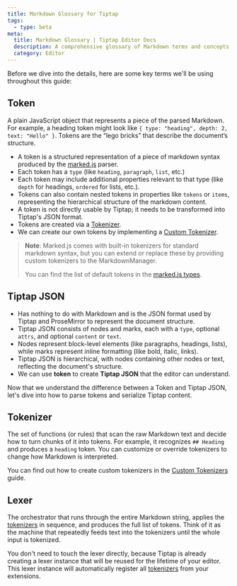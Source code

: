 ```yaml
---
title: Markdown Glossary for Tiptap
tags:
  - type: beta
meta:
  title: Markdown Glossary | Tiptap Editor Docs
  description: A comprehensive glossary of Markdown terms and concepts for Tiptap users.
  category: Editor
---
```


Before we dive into the details, here are some key terms we'll be using throughout this guide:

## Token

A plain JavaScript object that represents a piece of the parsed Markdown. For example, a heading token might look like `{ type: "heading", depth: 2, text: "Hello" }`. Tokens are the “lego bricks” that describe the document’s structure.

- A token is a structured representation of a piece of markdown syntax produced by the [marked.js](https://marked.js.org) parser.
- Each token has a `type` (like `heading`, `paragraph`, `list`, etc.)
- Each token may include additional properties relevant to that type (like `depth` for headings, `ordered` for lists, etc.).
- Tokens can also contain nested tokens in properties like `tokens` or `items`, representing the hierarchical structure of the markdown content.
- A token is not directly usable by Tiptap; it needs to be transformed into Tiptap's JSON format.
- Tokens are created via a [Tokenizer](#tokenizer).
- We can create our own tokens by implementing a [Custom Tokenizer](./advanced-usage/custom-tokenizer).

> **Note**: Marked.js comes with built-in tokenizers for standard markdown syntax, but you can extend or replace these by providing custom tokenizers to the MarkdownManager.
>
> You can find the list of default tokens in the [marked.js types](https://github.com/markedjs/marked/blob/master/src/Tokens.ts).

## Tiptap JSON

- Has nothing to do with Markdown and is the JSON format used by Tiptap and ProseMirror to represent the document structure.
- Tiptap JSON consists of nodes and marks, each with a `type`, optional `attrs`, and optional `content` or `text`.
- Nodes represent block-level elements (like paragraphs, headings, lists), while marks represent inline formatting (like bold, italic, links).
- Tiptap JSON is hierarchical, with nodes containing other nodes or text, reflecting the document's structure.
- We can use **token** to create **Tiptap JSON** that the editor can understand.

Now that we understand the difference between a Token and Tiptap JSON, let's dive into how to parse tokens and serialize Tiptap content.

## Tokenizer

The set of functions (or rules) that scan the raw Markdown text and decide how to turn chunks of it into tokens. For example, it recognizes `## Heading` and produces a `heading` token. You can customize or override tokenizers to change how Markdown is interpreted.

You can find out how to create custom tokenizers in the [Custom Tokenizers](./advanced-usage/custom-tokenizer) guide.

## Lexer

The orchestrator that runs through the entire Markdown string, applies the [tokenizers](#tokenizer) in sequence, and produces the full list of tokens. Think of it as the machine that repeatedly feeds text into the tokenizers until the whole input is tokenized.

You don't need to touch the lexer directly, because Tiptap is already creating a lexer instance that will be reused for the lifetime of your editor.
This lexer instance will automatically register all [tokenizers](#tokenizer) from your extensions.
